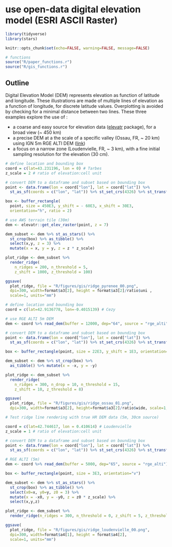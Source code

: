 # use open-data digital elevation model (ESRI ASCII Raster)

```r
library(tidyverse)
library(stars)

knitr::opts_chunk$set(echo=FALSE, warning=FALSE, message=FALSE)

# functions
source("R/paper_functions.r")
source("R/gis_functions.r")
```

## Outline

Digital Elevation Model (DEM) represents elevation as function of latitude and longitude. These illustrations are made of multiple lines of elevation as a function of longitude, for discrete latitude values. Overplotting is avoided by checking for a minimal distance between two lines. These three examples explore the use of :

* a coarse and easy source for elevation data ([elevatr](https://github.com/jhollist/elevatr) package), for a broad view (~ 450 km)
* a precise DEM at a the scale of a specific valley (Ossau, FR, ~ 20 km) using IGN 5m RGE ALTI DEM ([link](https://geoservices.ign.fr/documentation/diffusion/telechargement-donnees-libres.html#rge-alti-5-m)) 
* a focus on a narrow zone (Loudenvielle, FR, ~ 3 km), with a fine initial sampling resolution for the elevation (30 cm). 


```r

# define location and bounding box
coord = c(lat=43.231196, lon = 0) # Tarbes
z_scale = 2 # ratio of elevation:cell unit

# convert DEM to a dataframe and subset based on bounding box
point <- data.frame(lon = coord["lon"], lat = coord["lat"]) %>% 
  st_as_sf(coords = c("lon", "lat")) %>% st_set_crs(4326) %>% st_transform(crs = 2154) 

box <- buffer_rectangle(
  point, size = 450E3, y_shift = - 60E3, x_shift = 30E3,
  orientation="h", ratio = 2)

# use AWS terrain tile (30m)
dem <- elevatr::get_elev_raster(point, z = 7) 

dem_subset <- dem %>% st_as_stars() %>% 
  st_crop(box) %>% as_tibble() %>%
  select(x,y, z = 3) %>% 
  mutate(x = x, y = y, z = z * z_scale)

plot_ridge <- dem_subset %>%
  render_ridge(
    n_ridges = 200, n_threshold = 5,
    z_shift = 1000, z_threshold = 100) 

ggsave(
  plot_ridge, file = "R/figures/gis/ridge_pyrenee_00.png",
  dpi=300, width=format$a3[2], height = format$a3[2]/ratio$uni ,
  scale=1, units="mm")

```

```r


# define location and bounding box
coord = c(lat=42.9136778, lon=-0.4015139) # Cezy

# use RGE ALTI 5m DEM
dem <- coord %>% read_dem(buffer = 12000, dep="64", source = "rge_alti")

# convert DEM to a dataframe and subset based on bounding box
point <- data.frame(lon = coord["lon"], lat = coord["lat"]) %>% 
  st_as_sf(coords = c("lon", "lat")) %>% st_set_crs(4326) %>% st_transform(crs = 2154) 

box <- buffer_rectangle(point, size = 22E3, y_shift = 1E3, orientation="v")

dem_subset <- dem %>% st_crop(box) %>% 
  as_tibble() %>% mutate(x = -x, y = -y)

plot_ridge <- dem_subset %>%
  render_ridge(
    n_ridges = 300, n_drop = 10, n_threshold = 15,
    z_shift = 10, z_threshold = 8)

ggsave(
  plot_ridge, file = "R/figures/gis/ridge_ossau_01.png",
  dpi=300, width=format$a3[2], height=format$a3[2]/ratio$wide, scale=1, units="mm")

```

```r

# Test ridge line rendering with true HR DEM data (5m, 30cm source)

coord = c(lat=42.744617, lon = 0.410614) # Loudenvielle
z_scale = 1 # ratio of elevation:cell unit

# convert DEM to a dataframe and subset based on bounding box
point <- data.frame(lon = coord["lon"], lat = coord["lat"]) %>% 
  st_as_sf(coords = c("lon", "lat")) %>% st_set_crs(4326) %>% st_transform(crs = 2154) 

# RGE ALTI (5m)
dem <- coord %>% read_dem(buffer = 5000, dep="65", source = "rge_alti")

box <- buffer_rectangle(point, size = 3E3, orientation="v")

dem_subset <- dem %>% st_as_stars() %>% 
  st_crop(box) %>% as_tibble() %>%
  select(x0=x, y0=y, z0 = 3) %>% 
  mutate(x = -x0, y = -y0, z = z0 * z_scale) %>% 
  select(x,y,z)

plot_ridge <- dem_subset %>%
  render_ridge(n_ridges = 300, n_threshold = 0, z_shift = 5, z_threshold = 7) 

ggsave(
  plot_ridge, file = "R/figures/gis/ridge_loudenvielle_00.png",
  dpi=300, width=format$a4[1], height = format$a4[2],
  scale=1, units="mm")

```

